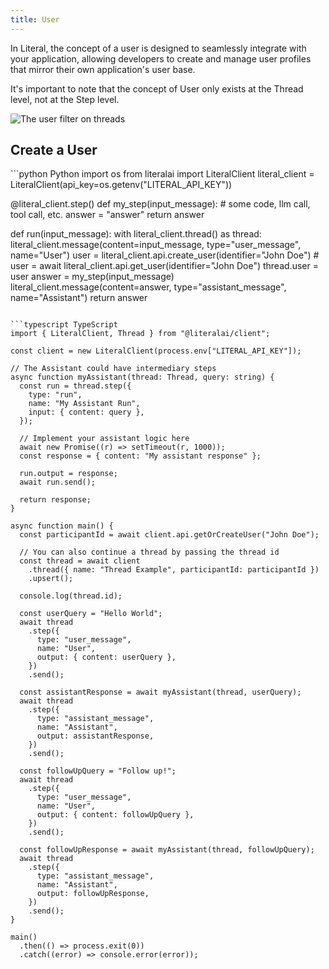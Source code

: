 ```yaml
---
title: User
---
```


In Literal, the concept of a user is designed to seamlessly integrate with your application, allowing developers to create and manage user profiles that mirror their own application's user base.

It's important to note that the concept of User only exists at the Thread level, not at the Step level.


<Frame caption="Filtering Threads by User">     
  <img
    src="/images/user-filter.png"
    alt="The user filter on threads"
  />
</Frame>


## Create a User

<CodeGroup>
```python Python
import os
from literalai import LiteralClient
literal_client = LiteralClient(api_key=os.getenv("LITERAL_API_KEY"))

@literal_client.step()
def my_step(input_message):
    # some code, llm call, tool call, etc.
    answer = "answer"
    return answer

def run(input_message):
    with literal_client.thread() as thread:
        literal_client.message(content=input_message, type="user_message", name="User")
        user = literal_client.api.create_user(identifier="John Doe")
        # user = await literal_client.api.get_user(identifier="John Doe")
        thread.user = user
        answer = my_step(input_message)
        literal_client.message(content=answer, type="assistant_message", name="Assistant")
    return answer
```

```typescript TypeScript
import { LiteralClient, Thread } from "@literalai/client";

const client = new LiteralClient(process.env["LITERAL_API_KEY"]);

// The Assistant could have intermediary steps
async function myAssistant(thread: Thread, query: string) {
  const run = thread.step({
    type: "run",
    name: "My Assistant Run",
    input: { content: query },
  });

  // Implement your assistant logic here
  await new Promise((r) => setTimeout(r, 1000));
  const response = { content: "My assistant response" };

  run.output = response;
  await run.send();

  return response;
}

async function main() {
  const participantId = await client.api.getOrCreateUser("John Doe");

  // You can also continue a thread by passing the thread id
  const thread = await client
    .thread({ name: "Thread Example", participantId: participantId })
    .upsert();

  console.log(thread.id);

  const userQuery = "Hello World";
  await thread
    .step({
      type: "user_message",
      name: "User",
      output: { content: userQuery },
    })
    .send();

  const assistantResponse = await myAssistant(thread, userQuery);
  await thread
    .step({
      type: "assistant_message",
      name: "Assistant",
      output: assistantResponse,
    })
    .send();

  const followUpQuery = "Follow up!";
  await thread
    .step({
      type: "user_message",
      name: "User",
      output: { content: followUpQuery },
    })
    .send();

  const followUpResponse = await myAssistant(thread, followUpQuery);
  await thread
    .step({
      type: "assistant_message",
      name: "Assistant",
      output: followUpResponse,
    })
    .send();
}

main()
  .then(() => process.exit(0))
  .catch((error) => console.error(error));
```

</CodeGroup>